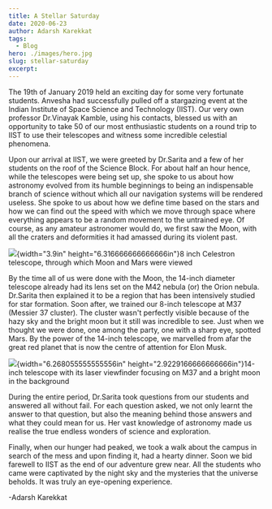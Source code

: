 ```yaml
---
title: A Stellar Saturday
date: 2020-06-23
author: Adarsh Karekkat
tags:
  - Blog
hero: ./images/hero.jpg
slug: stellar-saturday
excerpt:
---
```

The 19th of January 2019 held an exciting day for some very fortunate
students. Anvesha had successfully pulled off a stargazing event at the
Indian Institute of Space Science and Technology (IIST). Our very own
professor Dr.Vinayak Kamble, using his contacts, blessed us with an
opportunity to take 50 of our most enthusiastic students on a round trip
to IIST to use their telescopes and witness some incredible celestial
phenomena.

Upon our arrival at IIST, we were greeted by Dr.Sarita and a few of her
students on the roof of the Science Block. For about half an hour hence,
while the telescopes were being set up, she spoke to us about how
astronomy evolved from its humble beginnings to being an indispensable
branch of science without which all our navigation systems will be
rendered useless. She spoke to us about how we define time based on the
stars and how we can find out the speed with which we move through space
where everything appears to be a random movement to the untrained eye.
Of course, as any amateur astronomer would do, we first saw the Moon,
with all the craters and deformities it had amassed during its violent
past.

![](media/image1.JPG){width="3.9in" height="6.316666666666666in"}8 inch
Celestron telescope, through which Moon and Mars were viewed

By the time all of us were done with the Moon, the 14-inch diameter
telescope already had its lens set on the M42 nebula (or) the Orion
nebula. Dr.Sarita then explained it to be a region that has been
intensively studied for star formation. Soon after, we trained our
8-inch telescope at M37 (Messier 37 cluster). The cluster wasn't
perfectly visible because of the hazy sky and the bright moon but it
still was incredible to see. Just when we thought we were done, one
among the party, one with a sharp eye, spotted Mars. By the power of the
14-inch telescope, we marvelled from afar the great red planet that is
now the centre of attention for Elon Musk.

![](media/image2.JPG){width="6.268055555555556in"
height="2.9229166666666666in"}14-inch telescope with its laser
viewfinder focusing on M37 and a bright moon in the background

During the entire period, Dr.Sarita took questions from our students and
answered all without fail. For each question asked, we not only learnt
the answer to that question, but also the meaning behind those answers
and what they could mean for us. Her vast knowledge of astronomy made us
realise the true endless wonders of science and exploration.

Finally, when our hunger had peaked, we took a walk about the campus in
search of the mess and upon finding it, had a hearty dinner. Soon we bid
farewell to IIST as the end of our adventure grew near. All the students
who came were captivated by the night sky and the mysteries that the
universe beholds. It was truly an eye-opening experience.

-Adarsh Karekkat

